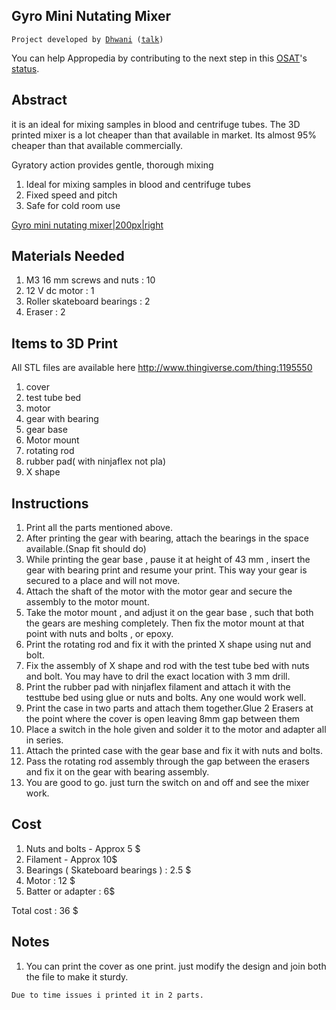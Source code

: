 {{777}}
==Gyro Mini Nutating Mixer ==
 Project developed by [[[User:Dhwani|Dhwani]] ([[User talk:Dhwani|talk]]) 
{{Statusboxtop}}
{{status-design}}
{{status-prototype}}
You can help Appropedia by contributing to the next step in this [[OSAT]]'s [[:Category:Status|status]].
{{boxbottom}}

==Abstract==
it is an ideal for mixing samples in blood and centrifuge tubes.  The 3D printed mixer is a lot cheaper than that available in market.
Its almost 95% cheaper than that available commercially.

Gyratory action provides gentle, thorough mixing
#Ideal for mixing samples in blood and centrifuge tubes
#Fixed speed and pitch
#Safe for cold room use

 
[[image:Gyro_mini_nutating_mixer.jpeg|Gyro mini nutating mixer|200px|right]]


==Materials Needed==

# M3 16 mm screws and nuts : 10
# 12 V dc motor : 1
# Roller skateboard bearings : 2
# Eraser : 2


==Items to 3D Print== 
All STL files are available here http://www.thingiverse.com/thing:1195550
# cover 
# test tube bed 
# motor
# gear with bearing
# gear base
# Motor mount
# rotating rod
# rubber pad( with ninjaflex not pla)
# X shape

==Instructions==
# Print all the parts mentioned above.
# After printing the gear with bearing, attach the bearings in the space available.(Snap fit should do)
# While printing the gear base , pause it at height of 43 mm , insert the gear with bearing print and resume your print. This way your gear is secured to a place and will not move.
#Attach the shaft of the motor with the motor gear and secure the assembly to the motor mount.
#Take the motor mount , and adjust it on the gear base , such that both the gears are meshing completely. Then fix the motor mount at that point with nuts and bolts , or epoxy.
# Print the rotating rod and fix it with the printed X shape using nut and bolt.
# Fix the assembly of X shape and rod with the test tube bed with nuts and bolt. You may have to dril the exact location with 3 mm drill.
# Print the rubber pad with ninjaflex filament and attach it with the testtube bed using glue or nuts and bolts. Any one would work well.
#Print the case in two parts and attach them together.Glue 2 Erasers at the point where the cover is open leaving 8mm gap between them
# Place a switch in the hole given and solder it to the motor and adapter all in series.
# Attach the printed case with the gear base and fix it with nuts and bolts.
# Pass the rotating rod assembly through the gap between the erasers and fix it on the gear with bearing assembly.
#You are good to go. just turn the switch on and off and see the mixer work.

==Cost==
# Nuts and bolts - Approx 5 $
# Filament - Approx 10$
# Bearings ( Skateboard bearings )  : 2.5 $
# Motor : 12 $
# Batter or adapter : 6$

Total cost : 36 $

==Notes==
# You can print the cover as one print. just modify the design and join both the file to make it sturdy.
 Due to time issues i printed it in 2 parts.